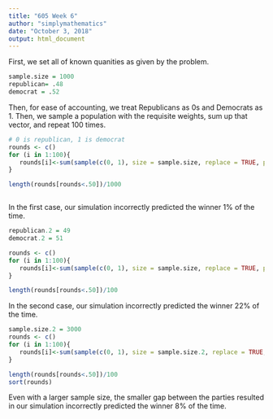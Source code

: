 ```yaml
---
title: "605 Week 6"
author: "simplymathematics"
date: "October 3, 2018"
output: html_document
---
```


First, we set all of known quanities as given by the problem.

```r
sample.size = 1000
republican= .48
democrat = .52

```

Then, for ease of accounting, we treat Republicans as 0s and Democrats as 1. Then, we sample a population with the requisite weights, sum up that vector, and repeat 100 times. 

```r
# 0 is republican, 1 is democrat
rounds <- c()
for (i in 1:100){
   rounds[i]<-sum(sample(c(0, 1), size = sample.size, replace = TRUE, prob = c(republican, democrat)))/sample.size
}

length(rounds[rounds<.50])/1000



```
In the first case, our simulation incorrectly predicted the winner 1% of the time. 
```r
republican.2 = 49
democrat.2 = 51

rounds <- c()
for (i in 1:100){
   rounds[i]<-sum(sample(c(0, 1), size = sample.size, replace = TRUE, prob = c(republican.2, democrat.2)))/sample.size
}

length(rounds[rounds<.50])/100

```
In the second case, our simulation incorrectly predicted the winner 22% of the time.
```r
sample.size.2 = 3000
rounds <- c()
for (i in 1:100){
   rounds[i]<-sum(sample(c(0, 1), size = sample.size.2, replace = TRUE, prob = c(republican.2, democrat.2)))/sample.size.2
}

length(rounds[rounds<.50])/100
sort(rounds)

```
Even with a larger sample size, the smaller gap between the parties resulted in our simulation incorrectly predicted the winner 8% of the time.